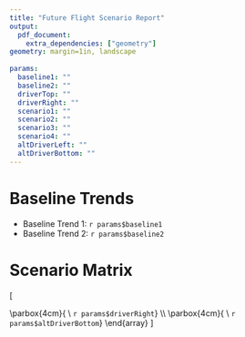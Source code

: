 ```yaml
---
title: "Future Flight Scenario Report"
output: 
  pdf_document:
    extra_dependencies: ["geometry"]
geometry: margin=1in, landscape
  
params:
  baseline1: ""
  baseline2: ""
  driverTop: ""
  driverRight: ""
  scenario1: ""
  scenario2: ""
  scenario3: ""
  scenario4: ""
  altDriverLeft: ""
  altDriverBottom: ""
---
```


# Baseline Trends

- Baseline Trend 1: `r params$baseline1`
- Baseline Trend 2: `r params$baseline2`

# Scenario Matrix

\[
\begin{array}{c}
\parbox{4cm}{\centering \textbf{Driver:} \\ `r params$driverTop`} \\\\
\hspace{10mm}
\parbox{4cm}{\centering \textbf{Alternative Driver:} \\ `r params$altDriverLeft`} \hspace{2mm}
\begin{array}{|l|l|}
\hline
\textbf{Scenario 1:} & \textbf{Scenario 2:} \\
\parbox{6cm}{`r params$scenario1`} & \parbox{6cm}{`r params$scenario2`} \\
\hline
\textbf{Scenario 3:} & \textbf{Scenario 4:} \\
\parbox{6cm}{`r params$scenario3`} & \parbox{6cm}{`r params$scenario4`} \\
\hline
\end{array}
\hspace{2mm} \parbox{4cm}{\centering \textbf{Driver:} \\ `r params$driverRight`} \\\\
\parbox{4cm}{\centering \textbf{Alternative Driver:} \\ `r params$altDriverBottom`} 
\end{array}
\]



